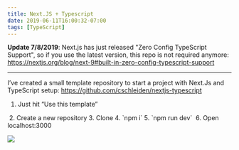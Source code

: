 ```yaml
---
title: Next.JS + Typescript
date: 2019-06-11T16:00:32-07:00
tags: [TypeScript]
---
```


**Update 7/8/2019**:
Next.js has just released "Zero Config TypeScript Support", so if you use the latest version, this repo is not required anymore:
https://nextjs.org/blog/next-9#built-in-zero-config-typescript-support

---

I&#8217;ve created a small template repository to start a project with Next.Js and TypeScript setup:  https://github.com/cschleiden/nextjs-typescript

  1. Just hit &#8220;Use this template&#8221;
<img scale="0" className="wp-image-920" />
  2. Create a new repository
  3. Clone
  4. `npm i`
  5. `npm run dev`
<img scale="0" className="wp-image-922" />
  6. Open localhost:3000

![](/assets/wp-content/uploads/2019/06/image-3.png)